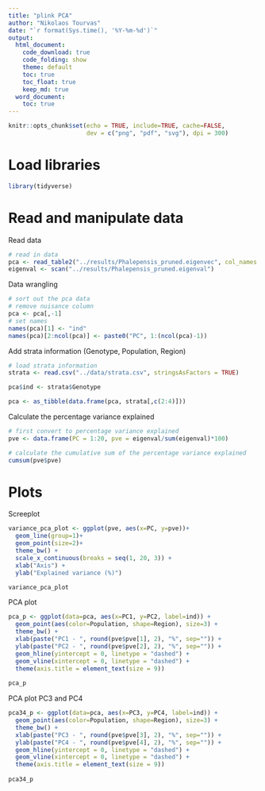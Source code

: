 ```yaml
---
title: "plink PCA"
author: "Nikolaos Tourvas"
date: "`r format(Sys.time(), '%Y-%m-%d')`"
output:
  html_document:
    code_download: true
    code_folding: show
    theme: default
    toc: true
    toc_float: true
    keep_md: true
  word_document:
    toc: true
---
```


```r
knitr::opts_chunk$set(echo = TRUE, include=TRUE, cache=FALSE,
                      dev = c("png", "pdf", "svg"), dpi = 300)
```

# Load libraries
```r
library(tidyverse)
```

# Read and manipulate data
Read data
```r
# read in data
pca <- read_table2("../results/Phalepensis_pruned.eigenvec", col_names = FALSE)
eigenval <- scan("../results/Phalepensis_pruned.eigenval")
```

Data wrangling
```r
# sort out the pca data
# remove nuisance column
pca <- pca[,-1]
# set names
names(pca)[1] <- "ind"
names(pca)[2:ncol(pca)] <- paste0("PC", 1:(ncol(pca)-1))
```

Add strata information (Genotype, Population, Region)
```r
# load strata information
strata <- read.csv("../data/strata.csv", stringsAsFactors = TRUE)

pca$ind <- strata$Genotype

pca <- as_tibble(data.frame(pca, strata[,c(2:4)]))
```

Calculate the percentage variance explained
```r
# first convert to percentage variance explained
pve <- data.frame(PC = 1:20, pve = eigenval/sum(eigenval)*100)

# calculate the cumulative sum of the percentage variance explained
cumsum(pve$pve)
```

# Plots
Screeplot
```r
variance_pca_plot <- ggplot(pve, aes(x=PC, y=pve))+
  geom_line(group=1)+
  geom_point(size=2)+
  theme_bw() +
  scale_x_continuous(breaks = seq(1, 20, 3)) +
  xlab("Axis") +
  ylab("Explained variance (%)")

variance_pca_plot
```

PCA plot
```r
pca_p <- ggplot(data=pca, aes(x=PC1, y=PC2, label=ind)) +
  geom_point(aes(color=Population, shape=Region), size=3) +
  theme_bw() +
  xlab(paste("PC1 - ", round(pve$pve[1], 2), "%", sep="")) +
  ylab(paste("PC2 - ", round(pve$pve[2], 2), "%", sep="")) +
  geom_hline(yintercept = 0, linetype = "dashed") +
  geom_vline(xintercept = 0, linetype = "dashed") +
  theme(axis.title = element_text(size = 9))
  
pca_p
```

PCA plot PC3 and PC4
```r
pca34_p <- ggplot(data=pca, aes(x=PC3, y=PC4, label=ind)) +
  geom_point(aes(color=Population, shape=Region), size=3) +
  theme_bw() +
  xlab(paste("PC3 - ", round(pve$pve[3], 2), "%", sep="")) +
  ylab(paste("PC4 - ", round(pve$pve[4], 2), "%", sep="")) +
  geom_hline(yintercept = 0, linetype = "dashed") +
  geom_vline(xintercept = 0, linetype = "dashed") +
  theme(axis.title = element_text(size = 9))
  
pca34_p
```